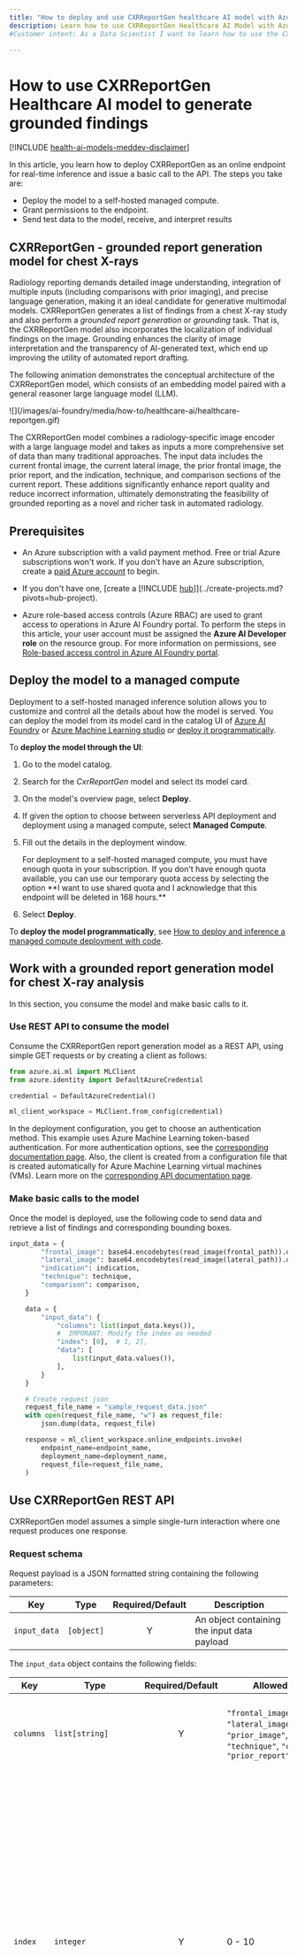 ```yaml
---
title: "How to deploy and use CXRReportGen healthcare AI model with Azure AI Foundry"
description: Learn how to use CXRReportGen Healthcare AI Model with Azure AI Foundry.
#Customer intent: As a Data Scientist I want to learn how to use the CXRReportGen healthcare AI model to generate grounded findings.

---
```


# How to use CXRReportGen Healthcare AI model to generate grounded findings

[!INCLUDE [health-ai-models-meddev-disclaimer](../../includes/health-ai-models-meddev-disclaimer)]

In this article, you learn how to deploy CXRReportGen as an online endpoint for real-time inference and issue a basic call to the API. The steps you take are:

* Deploy the model to a self-hosted managed compute.
* Grant permissions to the endpoint.
* Send test data to the model, receive, and interpret results

## CXRReportGen - grounded report generation model for chest X-rays
Radiology reporting demands detailed image understanding, integration of multiple inputs (including comparisons with prior imaging), and precise language generation, making it an ideal candidate for generative multimodal models. CXRReportGen generates a list of findings from a chest X-ray study and also perform a _grounded report generation_ or _grounding_ task. That is, the CXRReportGen model also incorporates the localization of individual findings on the image. Grounding enhances the clarity of image interpretation and the transparency of AI-generated text, which end up improving the utility of automated report drafting.

The following animation demonstrates the conceptual architecture of the CXRReportGen model, which consists of an embedding model paired with a general reasoner large language model (LLM). 

<Frame>
    ![](/images/ai-foundry/media/how-to/healthcare-ai/healthcare-reportgen.gif)
</Frame>

The CXRReportGen model combines a radiology-specific image encoder with a large language model and takes as inputs a more comprehensive set of data than many traditional approaches. The input data includes the current frontal image, the current lateral image, the prior frontal image, the prior report, and the indication, technique, and comparison sections of the current report. These additions significantly enhance report quality and reduce incorrect information, ultimately demonstrating the feasibility of grounded reporting as a novel and richer task in automated radiology.

## Prerequisites

- An Azure subscription with a valid payment method. Free or trial Azure subscriptions won't work. If you don't have an Azure subscription, create a [paid Azure account](https://azure.microsoft.com/pricing/purchase-options/pay-as-you-go) to begin.

- If you don't have one, [create a [!INCLUDE [hub](../../includes/hub-project-name)]](../create-projects.md?pivots=hub-project).

- Azure role-based access controls (Azure RBAC) are used to grant access to operations in Azure AI Foundry portal. To perform the steps in this article, your user account must be assigned the __Azure AI Developer role__ on the resource group. For more information on permissions, see [Role-based access control in Azure AI Foundry portal](../../concepts/rbac-ai-foundry).

## Deploy the model to a managed compute

Deployment to a self-hosted managed inference solution allows you to customize and control all the details about how the model is served. You can deploy the model from its model card in the catalog UI of [Azure AI Foundry](https://aka.ms/healthcaremodelstudio) or [Azure Machine Learning studio](https://ml.azure.com/model/catalog) or [deploy it programmatically](../deploy-models-managed).

To __deploy the model through the UI__:

1. Go to the model catalog.
1. Search for the _CxrReportGen_ model and select its model card.
1. On the model's overview page, select __Deploy__.
1. If given the option to choose between serverless API deployment and deployment using a managed compute, select **Managed Compute**.
1. Fill out the details in the deployment window.

    <Note>
    For deployment to a self-hosted managed compute, you must have enough quota in your subscription. If you don't have enough quota available, you can use our temporary quota access by selecting the option **I want to use shared quota and I acknowledge that this endpoint will be deleted in 168 hours.**
    </Note>

1. Select __Deploy__.

To __deploy the model programmatically__, see [How to deploy and inference a managed compute deployment with code](../deploy-models-managed).


## Work with a grounded report generation model for chest X-ray analysis

In this section, you consume the model and make basic calls to it.

### Use REST API to consume the model

Consume the CXRReportGen report generation model as a REST API, using simple GET requests or by creating a client as follows:

```python
from azure.ai.ml import MLClient
from azure.identity import DefaultAzureCredential

credential = DefaultAzureCredential()

ml_client_workspace = MLClient.from_config(credential)
```

In the deployment configuration, you get to choose an authentication method. This example uses Azure Machine Learning token-based authentication. For more authentication options, see the [corresponding documentation page](../../../machine-learning/how-to-setup-authentication). Also, the client is created from a configuration file that is created automatically for Azure Machine Learning virtual machines (VMs). Learn more on the [corresponding API documentation page](/python/api/azure-ai-ml/azure.ai.ml.mlclient#azure-ai-ml-mlclient-from-config).

### Make basic calls to the model

Once the model is deployed, use the following code to send data and retrieve a list of findings and corresponding bounding boxes.

```python
input_data = {
        "frontal_image": base64.encodebytes(read_image(frontal_path)).decode("utf-8"),
        "lateral_image": base64.encodebytes(read_image(lateral_path)).decode("utf-8"),
        "indication": indication,
        "technique": technique,
        "comparison": comparison,
    }

    data = {
        "input_data": {
            "columns": list(input_data.keys()),
            #  IMPORANT: Modify the index as needed
            "index": [0],  # 1, 2],
            "data": [
                list(input_data.values()),
            ],
        }
    }

    # Create request json
    request_file_name = "sample_request_data.json"
    with open(request_file_name, "w") as request_file:
        json.dump(data, request_file)

    response = ml_client_workspace.online_endpoints.invoke(
        endpoint_name=endpoint_name,
        deployment_name=deployment_name,
        request_file=request_file_name,
    )
```

## Use CXRReportGen REST API
CXRReportGen model assumes a simple single-turn interaction where one request produces one response. 

### Request schema

Request payload is a JSON formatted string containing the following parameters:

| Key           | Type           | Required/Default | Description |
| ------------- | -------------- | :-----------------:| ----------------- |
| `input_data`       | `[object]`       | Y    | An object containing the input data payload | 

The `input_data` object contains the following fields:

| Key           | Type           | Required/Default | Allowed values    | Description |
| ------------- | -------------- | :-----------------:| ----------------- | --------------------------------------------------------------------------------------------------------------------------------------------------------------------------------------------------------------------------------------------------------------------------------------------------- |
| `columns`       | `list[string]`       | Y    |  `"frontal_image"`, `"lateral_image"`, `"prior_image"`,`"indication"`, `"technique"`,  `"comparison"`, `"prior_report"`  | An object containing the strings mapping data to inputs passed to the model.|
| `index`   | `integer` | Y | 0 - 10 | Count of inputs passed to the model. You're limited by how much GPU RAM you have on the VM where CxrReportGen is hosted, and by how much data can be passed in a single POST request—which depends on the size of your images. Therefore, it's reasonable to keep this number under 10. Check model logs if you're getting errors when passing multiple inputs. |
| `data`   | `list[list[string]]` | Y | "" | The list contains the list of items passed to the model. The length of the list is defined by the index parameter. Each item is a list of several strings. The order and meaning are defined by the `columns` parameter. The text strings contain text. The image strings are the image bytes encoded using base64 and decoded as utf-8 string |


### Request example

**A simple inference requesting list of findings for a single frontal image with no indication provided** 
```JSON
{
  "input_data": {
    "columns": [
      "frontal_image"
    ],
    "index":[0],
    "data": [
      ["iVBORw0KGgoAAAANSUhEUgAAAAIAAAACCAYAAABytg0kAAAAAXNSR0IArs4c6QAAAARnQU1BAACx\njwv8YQUAAAAJcEhZcwAAFiUAABYlAUlSJPAAAAAbSURBVBhXY/gUoPS/fhfDfwaGJe///9/J8B8A\nVGwJ5VDvPeYAAAAASUVORK5CYII=\n"]
    ]
  }
}
```

**More complex request passing frontal, lateral, indication and technique** 
```JSON
{
  "input_data": {
    "columns": [
      "frontal_image",
      "lateral_image",
      "indication",
      "technique"
    ],
    "index":[0],
    "data": [
      ["iVBORw0KGgoAAAANSUhEUgAAAAIAAAACCAYAAABytg0kAAAAAXNSR0IArs4c6QAAAARnQU1BAACx\njwv8YQUAAAAJcEhZcwAAFiUAABYlAUlSJPAAAAAbSURBVBhXY/gUoPS/fhfDfwaGJe///9/J8B8A\nVGwJ5VDvPeYAAAAASUVORK5CYII=\n",
        "iVBORw0KGgoAAAANSUhEUgAAAAIAAAACCAYAAABytg0kAAAAAXNSR0IArs4c6QAAAARnQU1BAACx\njwv8YQUAAAAJcEhZcwAAFiUAABYlAUlSJPAAAAAbSURBVBhXY/gUoPS/fhfDfwaGJe///9/J8B8A\nVGwJ5VDvPeYAAAAASUVORK5CYII=\n",
       "Cough and wheezing for 5 months",
       "PA and lateral views of the chest were obtained"]
    ]
  }
}
```

### Response schema

Response payload is a JSON formatted string containing the following fields:

| Key           | Type           |  Description |
| ------------- | -------------- | --------------------------------------------------------------------------------------------------------------------------------------------------------------------------------------------------------------------------------------------------------------------------------------------------- |
| `output`       | `list[list[string, list[list[float]]]]` | The list of findings. Each finding is an item in a list represented by a list that contains a string with the text of finding and a list that contains bounding boxes. Each bounding box is represented by a list of four coordinates of the bounding box related to the finding in the following order: `x_min`, `y_min`, `x_max`, `y_max`. Each coordinate value is between 0 and 1, thus to obtain coordinates in the space of the image for rendering or processing these values need to be multiplied by image width or height accordingly|

### Response example
**A simple inference requesting embedding of a single string** 
```JSON
{
    "output": [
        ["The heart size is normal.", null],
        ["Lungs demonstrate blunting of both costophrenic angles.", [[0.005, 0.555, 0.965, 0.865]]],
        ["There is an area of increased radiodensity overlying the left lower lung.", [[0.555, 0.405, 0.885, 0.745]]],
        ["Healed fractures of the left fourth, fifth, sixth, seventh, and eighth posterior ribs are noted.", [[0.585, 0.135, 0.925, 0.725]]]
    ]
}
```

### Supported image formats

The deployed model API supports images encoded in PNG or JPEG formats. For optimal results, we recommend using uncompressed/lossless PNGs with 8-bit monochromatic images.

## Learn more from samples

CXRReportGen is a versatile model that can be applied to a wide range of tasks and imaging modalities. For more examples see the following interactive Python notebook: 

* [Deploying and Using CXRReportGen](https://aka.ms/healthcare-ai-examples-cxr-deploy): Learn how to deploy the CXRReportGen model and integrate it into your workflow. This notebook also covers bounding-box parsing and visualization techniques.

## Related content

* [MedImageParse models for medical image segmentation](deploy-medimageparse)
* [MedImageInsight for grounded report generation](deploy-medimageinsight)